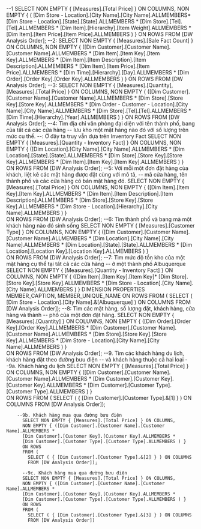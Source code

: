 ﻿ --1
 SELECT NON EMPTY { [Measures].[Total Price] } ON COLUMNS, 
 NON EMPTY { (
 [Dim Store - Location].[City Name].[City Name].ALLMEMBERS* 
 [Dim Store - Location].[State].[State].ALLMEMBERS * 
 [Dim Store].[Tel].[Tel].ALLMEMBERS * 
 [Dim Item].[Hierarchy].[Item Weight].ALLMEMBERS * 
 [Dim Item].[Item Price].[Item Price].ALLMEMBERS ) } 
 ON ROWS 
 FROM [DW Analysis Order];
 --2:
 SELECT NON EMPTY { [Measures].[Sale Fact Count] } ON COLUMNS, 
 NON EMPTY { ([Dim Customer].[Customer Name].[Customer Name].ALLMEMBERS * 
 [Dim Item].[Item Key].[Item Key].ALLMEMBERS * 
 [Dim Item].[Item Description].[Item Description].ALLMEMBERS * 
 [Dim Item].[Item Price].[Item Price].ALLMEMBERS * 
 [Dim Time].[Hierarchy].[Day].ALLMEMBERS * 
 [Dim Order].[Order Key].[Order Key].ALLMEMBERS ) } 
  ON ROWS 
  FROM [DW Analysis Order];
  --3: 
 SELECT NON EMPTY { [Measures].[Quantity], [Measures].[Total Price] } ON COLUMNS, 
 NON EMPTY { ([Dim Customer].[Customer Name].[Customer Name].ALLMEMBERS * 
 [Dim Store].[Store Key].[Store Key].ALLMEMBERS * 
 [Dim Order - Customer - Location].[City Name].[City Name].ALLMEMBERS * 
 [Dim Store].[Tel].[Tel].ALLMEMBERS * [Dim Time].[Hierarchy].[Year].ALLMEMBERS ) } 
 ON ROWS 
 FROM [DW Analysis Order];
 --4: Tìm địa chỉ văn phòng đại diện với tên thành phố, bang của tất cả các cửa hàng 
 --	lưu kho một mặt hàng nào đó với số lượng trên mức cụ thể. 
 --: Ở đây ta truy vẫn dựa trên Inventory Fact
  SELECT NON EMPTY { [Measures].[Quantity - Inventory Fact] } ON COLUMNS, 
  NON EMPTY { ([Dim Location].[City Name].[City Name].ALLMEMBERS * 
  [Dim Location].[State].[State].ALLMEMBERS * 
  [Dim Store].[Store Key].[Store Key].ALLMEMBERS * 
  [Dim Item].[Item Key].[Item Key].ALLMEMBERS ) }   
  ON ROWS 
  FROM [DW Analysis Order];
  --5: Với mỗi một đơn đặt hàng của khách, liệt kê các mặt hàng được đặt cùng với mô tả, 
  --	mã cửa hàng, tên thành phố và các cửa hàng có bán mặt hàng đó.
   SELECT NON EMPTY { [Measures].[Total Price] } ON COLUMNS, 
   NON EMPTY { ([Dim Item].[Item Key].[Item Key].ALLMEMBERS * 
   [Dim Item].[Item Description].[Item Description].ALLMEMBERS * 
   [Dim Store].[Store Key].[Store Key].ALLMEMBERS * 
   [Dim Store - Location].[Hierarchy].[City Name].ALLMEMBERS ) }    
   ON ROWS 
   FROM [DW Analysis Order];
   --6: Tìm thành phố và bang mà một khách hàng nào đó sinh sống
    SELECT NON EMPTY { [Measures].[Customer Type] } ON COLUMNS, 
	NON EMPTY { ([Dim Customer].[Customer Name].[Customer Name].ALLMEMBERS * 
	[Dim Location].[City Name].[City Name].ALLMEMBERS *
	[Dim Location].[State].[State].ALLMEMBERS * 
	[Dim Location].[Location Key].[Location Key].ALLMEMBERS ) } 	
	ON ROWS 
	FROM [DW Analysis Order];
	--7: Tìm mức độ tồn kho của một mặt hàng cụ thể tại tất cả các cửa hàng 
	-- ở một thành phố Albuquerque
	  SELECT NON EMPTY { [Measures].[Quantity - Inventory Fact] } ON COLUMNS, 
	  NON EMPTY { ([Dim Item].[Item Key].[Item Key]* 
	  [Dim Store].[Store Key].[Store Key].ALLMEMBERS * 
	  [Dim Store - Location].[City Name].[City Name].ALLMEMBERS ) } 
	  DIMENSION PROPERTIES MEMBER_CAPTION, MEMBER_UNIQUE_NAME 
	  ON ROWS 
	  FROM ( 
		SELECT ( [Dim Store - Location].[City Name].&[Albuquerque] ) ON COLUMNS 
		FROM [DW Analysis Order]);
	--8: Tìm các mặt hàng, số lượng đặt, khách hàng, cửa hàng và thành 
	-- phố của một đơn đặt hàng.
	 SELECT NON EMPTY { [Measures].[Quantity] } ON COLUMNS, 
	 NON EMPTY { ([Dim Order].[Order Key].[Order Key].ALLMEMBERS * 
	 [Dim Customer].[Customer Name].[Customer Name].ALLMEMBERS * 
	 [Dim Store].[Store Key].[Store Key].ALLMEMBERS * 
	 [Dim Store - Location].[City Name].[City Name].ALLMEMBERS ) } 	 
	 ON ROWS FROM [DW Analysis Order];
	 --9. Tìm các khách hàng du lịch, khách hàng đặt theo đường bưu điện 
	 -- và khách hàng thuộc cả hai loại
	 --9a. Khách hàng du lịch
	  SELECT NON EMPTY { [Measures].[Total Price] } ON COLUMNS, 
	  NON EMPTY { ([Dim Customer].[Customer Name].[Customer Name].ALLMEMBERS * 
	  [Dim Customer].[Customer Key].[Customer Key].ALLMEMBERS * 
	  [Dim Customer].[Customer Type].[Customer Type].ALLMEMBERS ) } 	  
	  ON ROWS 
	  FROM ( 
		SELECT ( { [Dim Customer].[Customer Type].&[1] } ) ON COLUMNS 
		FROM [DW Analysis Order]);

		--9b. Khách hàng mua qua đường bưu điện
		  SELECT NON EMPTY { [Measures].[Total Price] } ON COLUMNS, 
		  NON EMPTY { ([Dim Customer].[Customer Name].[Customer Name].ALLMEMBERS * 
		  [Dim Customer].[Customer Key].[Customer Key].ALLMEMBERS * 
		  [Dim Customer].[Customer Type].[Customer Type].ALLMEMBERS ) } 	  
		  ON ROWS 
		  FROM ( 
			SELECT ( { [Dim Customer].[Customer Type].&[2] } ) ON COLUMNS 
			FROM [DW Analysis Order]);

		  --9c. Khách hàng mua qua đường bưu điện
		  SELECT NON EMPTY { [Measures].[Total Price] } ON COLUMNS, 
		  NON EMPTY { ([Dim Customer].[Customer Name].[Customer Name].ALLMEMBERS * 
		  [Dim Customer].[Customer Key].[Customer Key].ALLMEMBERS * 
		  [Dim Customer].[Customer Type].[Customer Type].ALLMEMBERS ) } 	  
		  ON ROWS 
		  FROM ( 
			SELECT ( { [Dim Customer].[Customer Type].&[3] } ) ON COLUMNS 
			FROM [DW Analysis Order]) 
		





	


 

